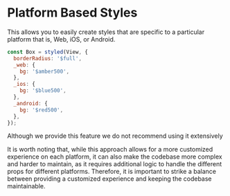 
<Meta title="api/Platform Based Styles" />

# Platform Based Styles

This allows you to easily create styles that are specific to a particular platform that is, Web, iOS, or Android.

```jsx
const Box = styled(View, {
  borderRadius: '$full',
  _web: {
    bg: '$amber500',
  },
  _ios: {
    bg: '$blue500',
  },
  _android: {
    bg: '$red500',
  },
});
```

Although we provide this feature we do not recommend using it extensively

It is worth noting that, while this approach allows for a more customized experience on each platform, it can also make the codebase more complex and harder to maintain, as it requires additional logic to handle the different props for different platforms.
Therefore, it is important to strike a balance between providing a customized experience and keeping the codebase maintainable.
